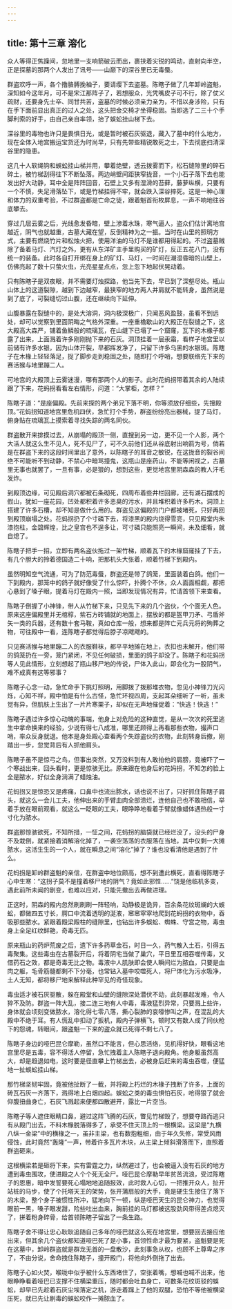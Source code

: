 ```yaml
---
---
---
```

title: 第十三章 溶化
---




众人等得正焦躁间，忽地里一支响箭破云而出，裹挟着尖锐的鸣动，直射向半空，正是探墓的那两个人发出了讯号——山巅下的深谷里已无毒蜃。

群盗欢呼一声，各个撸胳膊挽袖子，要请缨下去盗墓。陈瞎子做了几年卸岭盗魁，深知如今这年月，可不是宋江那阵子了，若想服众，光凭嘴皮子可不行，除了仗义疏财，还要身先士卒、同甘共苦，盗墓的时候必须亲力亲为，不惜以身涉险，只有在手下面前显出真正的过人之处，这头把金交椅才坐得稳固。当即选了二三十个手脚利索的好手，由自己亲自率领，抬了蜈蚣挂山梯下去。

深谷里的毒物也许只是畏惧日光，或是暂时被石灰驱退，藏入了墓中的什么地方，现在全体入地宫搬运宝货还为时尚早，只有先带些精锐敢死之士，下去彻底扫清深谷里的隐患。

这几十人软绳钩和蜈蚣挂山梯并用，攀着绝壁，透云拨雾而下，松石缝隙里的碎石碎土，被竹梯刮得往下不断坠落。两边峭壁间距狭窄拢音，一个小石子落下去也能发出好大动静，耳中全是阵阵回音，石壁上又多有湿滑的苔藓，藤萝纵横，只要有一个不慎，失足滑落坠下，或是竹梯挂得不牢，就会跌入深谷摔死。这是一种心理和体力的双重考验，不过群盗都是亡命之徒，跟着魁首衔枚屏息，一声不响地往谷底攀去。

穿过几层云雾之后，光线愈发昏暗，壁上渗着水珠，寒气逼人，盗众们估计离地宫越近，阴气也就越重，古墓大藏在望，反倒精神为之一振。当时在山里的照明方式，主要有燃烧竹片和松烛火把，使用洋油的马灯不是谁都用得起的。不过盗墓贼除了备着马灯、汽灯之外，更有从东洋矿主手里购买的矿灯，反正五花八门，没有统一的装备。此时各自打开绑在身上的矿灯、马灯，一时间在潮湿昏暗的山壁上，仿佛亮起了数十只萤火虫，光亮星星点点，忽上忽下地起伏晃动着。

只有陈瞎子是双夜眼，并不需要灯烛探路，他当先下去，早已到了深壑尽处。瓶山山体上的这道裂隙，越到下边越窄，最狭窄的地方两人并肩就不能转身，虽然说是到了底了，可裂缝切过山腹，还在继续向下延伸。

山腹暴露在裂缝中的，是处大溶洞，洞内极深极广，只闻恶风盈鼓，虽看不到远处，却可以觉察到里面阴晦之气格外深重。一座重檐歇山的大殿正在裂缝之下，这大殿高大森严，铺着鱼鳞般的琉璃瓦，在山缝下已塌了一个窟窿，瓦下的木椽子都露了出来，上面溅着许多刚刚抛下来的石灰。洞顶挂着一层汞霜，看样子地宫里以前储有许多水银，因为山体开裂，早都挥发净了，只留下许多乌黑的水银斑。陈瞎子在木椽上轻轻落足，捉了脚步走到稳固之处，随即打个呼哨，想要联络先下来的赛活猴与地里蹦二人。

可地宫的大殿顶上云雾迷漫，哪有那两个人的影子。此时花蚂拐带着其余的人陆续跟了下来，花蚂拐看看左右情形，问道：“大掌柜，怎样？”

陈瞎子道：“是座偏殿。先前来探的两个弟兄下落不明，你等须放仔细些，先搜殿顶。”花蚂拐知道地宫里危机四伏，急忙打个手势，群盗纷纷亮出器械，提了马灯，俯身贴在琉璃瓦上摸索着寻找失踪的两名同伙。

群盗散开来排摸过去，从崩塌的殿顶一侧，直搜到另一边，更不见一个人影，两个大活人就这么生不见人，死不见尸了，可不久前他们还从谷底射出响箭为号，倘若是在群盗下来的这段时间里出了意外，以陈瞎子的耳音之敏锐，在这拢音的裂谷间绝不可能听不到动静，不禁心中暗骂撞鬼，这瓶山是座药山，不能等闲视之，古墓里无事也就罢了，一旦有事，必是狠的，想到这些，更觉地宫里阴森森的教人汗毛发炸。

到殿顶边缘，可见殿后洞穴都被石条砌死，四周布着些井栏回廊，还有湖石摆成的假山，犹如一座花园，凹处都积着许多恶臭的污水，并且堆积着许多朽木。洞顶上搭建了许多石槽，却不知是做什么用的。群盗见这偏殿的门户都被堵死，只好再回到殿顶崩塌之处。花蚂拐扔了个寸磷下去，将漆黑的殿内烧得雪亮，只见殿堂内朱漆抱柱，金碧辉煌，比之皇宫也不逞多让，可寸磷只能照亮一瞬间，未及细看，就自熄了。

陈瞎子把手一招，立即有两名盗伙拖过一架竹梯，顺着瓦下的木椽窟窿挂了下去，有几个胆大的拎着德国造二十响，把那机头大张着，顺着竹梯下到殿内。

虽然明知空气流通，可为了防范毒蜃，群盗还是带了鸽笼，里面装着白鸽。他们一下到殿内，那笼中的鸽子就好像受了什么惊吓，扑腾个不休，众人面面相觑，都把心悬到了嗓子眼，提着马灯在殿内一照，当即发现情况有异，忙请首领下来查看。

陈瞎子倒握了小神锋，带人从竹梯下来，只见先下来的几个盗伙，个个面无人色。原来这座偏殿里并无棺椁，紫石方砖铺就的地面上，摆放的都是盔甲刀矛、弓盾斧矢一类的兵器，还有数十套马鞍，真如仓库一般，想来都是阵亡元兵元将的殉葬之物，可往殿中一看，连陈瞎子都觉得后脖子凉飕飕的。

只见赛活猴与地里蹦二人的衣服鞋袜，都平平地摊在地上，衣扣也未解开，他们带的鸽笼扔在一旁，笼门紧闭，不见任何破损，里面的鸽子却没了。陈瞎子和花蚂拐等人见此情形，立刻想起了瓶山移尸地的传说，尸体入此山，即会化为一股阴气，难不成真有这等邪事？

陈瞎子心念一动，急忙命手下挑灯照明，用脚拨了拨那堆衣物，忽见小神锋刀光闪烁，心知不祥，殿中怕是有什么古怪，急忙环视四周，支起耳朵细听了一听，虽未觉有异，但肌肤上生出了一片片寒栗子，却似在无声地催促着：“快逃！快逃！”

陈瞎子遇过许多惊心动魄的事端，他身上对危险的这种直觉，是从一次次的死里逃生中拿命换来的经验，少说有得七八成准，哪里还顾得上再看那些衣物，撮声口哨，率众反身就退。他本是身处殿心查看两个失踪盗伙的衣物，此刻转身后撤，刚踏出一步，忽觉背后有人抓他肩头。

陈瞎子虽不是惊弓之鸟，但事出突然，又万没料到有人敢拍他的肩膀，竟被吓了一个寒战出来，回头看时，更是惊骇无比。原来跟在他身后的花妈拐，不知怎的脸上全是脓水，好似全身淌满了蜡烛油。

花蚂拐又是惊恐又是疼痛，口鼻中也流出脓水，话也说不出了，只好抓住陈瞎子肩头，就这么一会儿工夫，他伸出来的手臂血肉全部溃烂，连他自己也不敢相信，举着手放在眼前观看，就这么一眨眼的工夫，眼睁睁地看着手臂就像蜡体遇热般一寸寸化为脓水。

群盗那惊骇欲死，不知所措，一怔之间，花蚂拐的脑袋就已经烂没了，没头的尸身不及栽倒，就紧接着消解溶化掉了，一袭空荡荡的衣服落在当地，其中仅剩一大摊脓水，这活生生的一个人，就在瞬息之间“溶化”掉了？谁也没看清他是遇到了什么。

花蚂拐是卸岭群盗魁的亲信，在群盗中地位颇高，想不到遭此横死，直看得陈瞎子心中生寒：“这拐子莫不是撞着移尸地的阴气？竟如此邪性……”饶是他临机多变，遇此前所未闻的剧变，也难以应对，只能先撤出去再做进理。

正这时，阴森的殿内忽然刷刷刷一阵轻响，动静极是诡异，百余条花纹斑斓的大蜈蚣，都做四五寸长，腭口中流着透明的涎液，窸窸窣窣地爬到花蚂拐的衣物中，吞吸那些脓水。紧跟着殿梁殿柱的缝隙里，也钻出许多蜈蚣、蜘蛛、守宫之物，毒虫身上全足红纹鲜艳，奇毒无匹。

原来瓶山的药炉荒废之后，遗下许多药草金石，时日一久，药气散入土石，引得五毒聚集。这些毒虫在古墓裂开后，将着阴宅当做了巢穴，平日里互相吞噬传毒，又借药石之效，都是奇毒无比之物。毒液中人肌肤即会使人瞬间烂为脓血，只要是血肉之躯，毛骨筋髓都剩不下分毫，也常钻入墓中咬噬死人，将尸体化为污水吸净，土人无知，都将移尸地来解释此种罕见的奇怪现象。

毒虫适才被石灰驱散，躲在殿堂和山壁的缝隙深处潜伏不动，此刻暴起发难，令人猝不及防。群盗一阵大乱，接二连三地有人中毒，毒液猛烈异常，只要溅上些许，身体就会顷刻变做脓水，溶化得七零八落，撕心裂肺的哀嚎惨叫之声，在混乱的大殿中不绝于耳。有人慌乱中扣动了扳机，殿内子弹横飞，顿时又有数人成了同伙枪下的怨魂，转眼间，跟盗魁一下来的盗众就已死得不剩七八了。

陈瞎子身边的哑巴昆仑摩勒，虽然口不能言，但心思活络，见机得好快，眼看这地宫里尽是五毒，容不得活人停留，急忙拽着主人陈瞎子退向殿角。他身躯虽然高大，却是趋退如电，这时要是径直攀上竹梯出去，必被身后赶来的毒虫吞噬，便猛地一扯蜈蚣挂山梯。

那竹梯坚韧牢固，竟被他扯断了一截，并将殿上朽烂的木椽子拽断了许多，上面的砖瓦石灰一齐落下，溅得地上白烟四起。蜈蚣之类的毒虫惧怕石灰，呛得狠了就会仰腹扭曲身亡，石灰飞溅起来便都四散避开，露比一片空当。

陈瞎子等人遮住眼睛口鼻，避过这阵飞腾的石灰，瞥见竹梯毁了，想要夺路而逃只有从殿门出去，不料木椽脱落得多了，承受不住天顶上的一根横梁。这梁是“九横八纵一金梁”中的横椽之一，虽非主梁，也有数抱粗细，由于年久失修，常受风雨侵蚀，此时竟然“轰隆”一声，带着许多瓦片木块，从主梁上倾斜滑落而下，直照着群盗砸来。

这根横梁若是砸将下来，实有雷霆之力，纵然避过了，也会被逼入没有石灰的地方遭到毒虫围攻，使进殿之人个个死无全尸。哑巴昆仑摩勒早年贫苦流浪，受过陈瞎子的恩惠，暗中发誓要死心塌地地追随报效，此时救人心切，一把推开众人，扯开站桩的马步，使了个托塔天王的架势，张开蒲扇般的大手，竟是硬生生接住了落下的木梁，整个身子被惯性所冲，猛地向下一顿，纵是哑巴天生的昆仑神力，也觉得眼前一黑，嗓子眼发甜，险些吐出血来，胸前挂的马灯都被这股劲风带得差点熄灭了，拼着粉身碎骨，给首领陈瞎子留出了一条生路。

陈瞎子舍不得让忠心耿耿追随自己多年的哑巴就这么死在地宫里，想要回去接应他出来，但其余几个盗伙都知道哑巴死了是小事，首领性命才最为要紧，盗魁要是死在这墓中，卸岭群盗就是群龙无首的一盘散沙，此刻事急从权，也顾不上尊卑之序了，不由分说，舍命拽住陈瞎子，撞开殿门，将他向外倒拖了出去。

陈瞎子心如火焚，喉咙中似乎被什么东西堵住了，空张着嘴，想喊也喊不出来，他眼睁睁看着哑巴已支撑不住横梁重压，随时都会吐血身亡，可数条花纹斑驳的蜈蚣，却早已先趁着石灰尘埃落定之机，游走着蹿上了他的双腿，恐怕不等他被横梁压死，就已先让剧毒的蜈蚣咬作一摊脓血了。